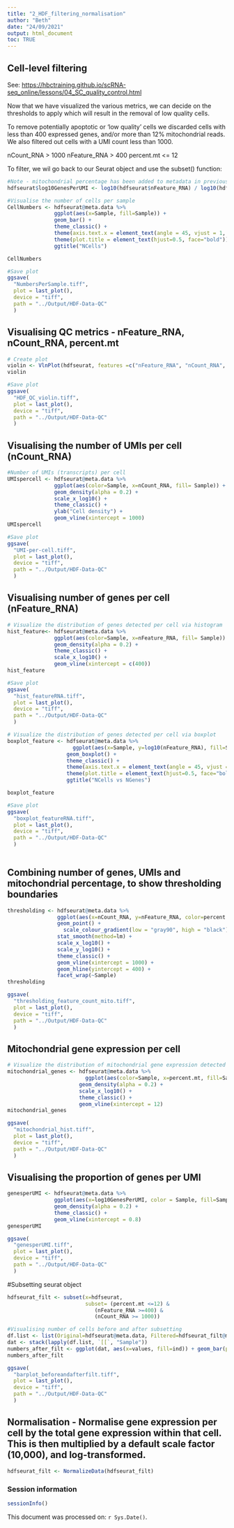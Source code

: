 ```yaml
---
title: "2_HDF_filtering_normalisation"
author: "Beth"
date: "24/09/2021"
output: html_document
toc: TRUE
---
```


## Cell-level filtering
See: [https://hbctraining.github.io/scRNA-seq_online/lessons/04_SC_quality_control.html](https://hbctraining.github.io/scRNA-seq_online/lessons/04_SC_quality_control.html)

Now that we have visualized the various metrics, we can decide on the thresholds to apply which will result in the removal of low quality cells. 

To remove potentially apoptotic or 'low quality' cells we discarded cells with less than 400 expressed genes, and/or more than 12% mitochondrial reads. We also filtered out cells with a UMI count less than 1000. 

nCount_RNA > 1000
nFeature_RNA > 400
percent.mt <= 12

To filter, we wil go back to our Seurat object and use the subset() function:


```r
#Note - mitochondrial percentage has been added to metadata in previous script 1_HDF_data.Rmd. Adding no. of genes per UMI.
hdfseurat$log10GenesPerUMI <- log10(hdfseurat$nFeature_RNA) / log10(hdfseurat$nCount_RNA)

#Visualise the number of cells per sample
CellNumbers <- hdfseurat@meta.data %>% 
  	           ggplot(aes(x=Sample, fill=Sample)) + 
  	           geom_bar() +
  	           theme_classic() +
  	           theme(axis.text.x = element_text(angle = 45, vjust = 1, hjust=1)) +
  	           theme(plot.title = element_text(hjust=0.5, face="bold")) +
  	           ggtitle("NCells")

CellNumbers

#Save plot
ggsave(
  "NumbersPerSample.tiff",
  plot = last_plot(),
  device = "tiff",
  path = "../Output/HDF-Data-QC"
  )

```
## Visualising QC metrics - nFeature_RNA, nCount_RNA, percent.mt
```r
# Create plot
violin <- VlnPlot(hdfseurat, features =c("nFeature_RNA", "nCount_RNA", "percent.mt"))
violin

#Save plot
ggsave(
  "HDF_QC_violin.tiff",
  plot = last_plot(),
  device = "tiff",
  path = "../Output/HDF-Data-QC"
  )
```

## Visualising the number of UMIs per cell (nCount_RNA)
```r
#Number of UMIs (transcripts) per cell
UMIspercell <- hdfseurat@meta.data %>% 
  	           ggplot(aes(color=Sample, x=nCount_RNA, fill= Sample)) + 
  	           geom_density(alpha = 0.2) + 
  	           scale_x_log10() + 
  	           theme_classic() +
  	           ylab("Cell density") +
  	           geom_vline(xintercept = 1000)
UMIspercell

#Save plot
ggsave(
  "UMI-per-cell.tiff",
  plot = last_plot(),
  device = "tiff",
  path = "../Output/HDF-Data-QC"
  )

```
## Visualising number of genes per cell (nFeature_RNA)
```r
# Visualize the distribution of genes detected per cell via histogram
hist_feature<- hdfseurat@meta.data %>% 
  	           ggplot(aes(color=Sample, x=nFeature_RNA, fill= Sample)) + 
  	           geom_density(alpha = 0.2) + 
  	           theme_classic() +
  	           scale_x_log10() + 
  	           geom_vline(xintercept = c(400))
hist_feature

#Save plot
ggsave(
  "hist_featureRNA.tiff",
  plot = last_plot(),
  device = "tiff",
  path = "../Output/HDF-Data-QC"
  )

# Visualize the distribution of genes detected per cell via boxplot
boxplot_feature <- hdfseurat@meta.data %>% 
    	             ggplot(aes(x=Sample, y=log10(nFeature_RNA), fill=Sample)) + 
  	               geom_boxplot() + 
  	               theme_classic() +
  	               theme(axis.text.x = element_text(angle = 45, vjust = 1, hjust=1)) +
  	               theme(plot.title = element_text(hjust=0.5, face="bold")) +
  	               ggtitle("NCells vs NGenes")

boxplot_feature

#Save plot
ggsave(
  "boxplot_featureRNA.tiff",
  plot = last_plot(),
  device = "tiff",
  path = "../Output/HDF-Data-QC"
  )
    
```

## Combining number of genes, UMIs and mitochondrial percentage, to show thresholding boundaries
```r
thresholding <- hdfseurat@meta.data %>% 
  	            ggplot(aes(x=nCount_RNA, y=nFeature_RNA, color=percent.mt)) + 
  	            geom_point() + 
	              scale_colour_gradient(low = "gray90", high = "black") +
  	            stat_smooth(method=lm) +
  	            scale_x_log10() + 
  	            scale_y_log10() + 
  	            theme_classic() +
  	            geom_vline(xintercept = 1000) +
  	            geom_hline(yintercept = 400) +
  	            facet_wrap(~Sample) 
thresholding

ggsave(
  "thresholding_feature_count_mito.tiff",
  plot = last_plot(),
  device = "tiff",
  path = "../Output/HDF-Data-QC"
  )
```
## Mitochondrial gene expression per cell
```r
# Visualize the distribution of mitochondrial gene expression detected per cell
mitochondrial_genes <- hdfseurat@meta.data %>% 
                    	 ggplot(aes(color=Sample, x=percent.mt, fill=Sample)) + 
  	                   geom_density(alpha = 0.2) + 
  	                   scale_x_log10() + 
  	                   theme_classic() +
  	                   geom_vline(xintercept = 12) 
mitochondrial_genes

ggsave(
  "mitochondrial_hist.tiff",
  plot = last_plot(),
  device = "tiff",
  path = "../Output/HDF-Data-QC"
  )
```
## Visualising the proportion of genes per UMI
```r
genesperUMI <- hdfseurat@meta.data %>%
  	           ggplot(aes(x=log10GenesPerUMI, color = Sample, fill=Sample)) +
  	           geom_density(alpha = 0.2) +
  	           theme_classic() +
  	           geom_vline(xintercept = 0.8) 
genesperUMI

ggsave(
  "genesperUMI.tiff",
  plot = last_plot(),
  device = "tiff",
  path = "../Output/HDF-Data-QC"
  )
```

#Subsetting seurat object
```r
hdfseurat_filt <- subset(x=hdfseurat, 
                         subset= (percent.mt <=12) &
                            (nFeature_RNA >=400) &
                            (nCount_RNA >= 1000))

#Visualising number of cells before and after subsetting
df.list <- list(Original=hdfseurat@meta.data, Filtered=hdfseurat_filt@meta.data)
dat <- stack(lapply(df.list, `[[`, "Sample"))
numbers_after_filt <- ggplot(dat, aes(x=values, fill=ind)) + geom_bar(position="dodge") 
numbers_after_filt

ggsave(
  "barplot_beforeandafterfilt.tiff",
  plot = last_plot(),
  device = "tiff",
  path = "../Output/HDF-Data-QC"
  )

```

## Normalisation - Normalise gene expression per cell by the total gene expression within that cell. This is then multiplied by a default scale factor (10,000), and log-transformed.
```r
hdfseurat_filt <- NormalizeData(hdfseurat_filt)
```

### Session information
```r
sessionInfo()
```

This document was processed on: `r Sys.Date()`.
